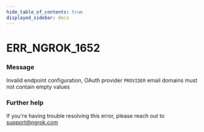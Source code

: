 ```yaml
---
hide_table_of_contents: true
displayed_sidebar: docs
---
```



# ERR_NGROK_1652

### Message

Invalid endpoint configuration, OAuth provider `PROVIDER` email domains must not contain empty values

### Further help

If you're having trouble resolving this error, please reach out to [support@ngrok.com](mailto:support@ngrok.com?subject=Help%20with%20ERR_NGROK_1652)

<ErrorDetails error="err_ngrok_1652" />
